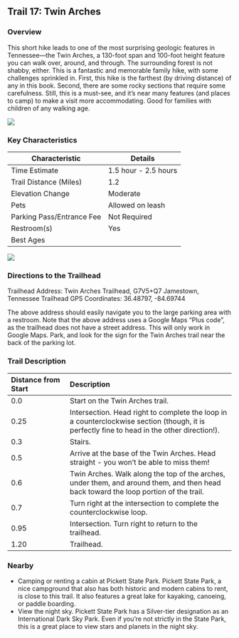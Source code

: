 ## Trail 17: Twin Arches

### Overview

This short hike leads to one of the most surprising geologic features in Tennessee---the Twin Arches, a 130-foot span and 100-foot height feature you can walk over, around, and through. The surrounding forest is not shabby, either. This is a fantastic and memorable family hike, with some challenges sprinkled in. First, this hike is the farthest (by driving distance) of any in this book. Second, there are some rocky sections that require some carefulness. Still, this is a must-see, and it's near many features (and places to camp) to make a visit more accommodating. Good for families with children of any walking age.

![](img/trail-17-figure-01.jpg)

### Key Characteristics

| **Characteristic**     | **Details**         |
|-------------------------|---------------------|
| Time Estimate          | 1.5 hour - 2.5 hours           |
| Trail Distance (Miles) | 1.2                 |
| Elevation Change       | Moderate          |
| Pets                   | Allowed on leash         |
| Parking Pass/Entrance Fee | Not Required         |
| Restroom(s)            | Yes      |
| Best Ages              |                     |

![](maps/trail-17-map.jpeg)

### Directions to the Trailhead

Trailhead Address: Twin Arches Trailhead, G7V5+Q7 Jamestown, Tennessee Trailhead GPS Coordinates: 36.48797, -84.69744

The above address should easily navigate you to the large parking area with a restroom. Note that the above address uses a Google Maps "Plus code", as the trailhead does not have a street address. This will only work in Google Maps. Park, and look for the sign for the Twin Arches trail near the back of the parking lot.

### Trail Description

| Distance from Start | Description                                                                                                                                 |
|:------------|:-----------------------------------|
| 0.0                 | Start on the Twin Arches trail.                                                                                                             |
| 0.25                | Intersection. Head right to complete the loop in a counterclockwise section (though, it is perfectly fine to head in the other direction!). |
| 0.3                 | Stairs.                                                                                                                                     |
| 0.5                 | Arrive at the base of the Twin Arches. Head straight - you won't be able to miss them!                                                      |
| 0.6                 | Twin Arches. Walk along the top of the arches, under them, and around them, and then head back toward the loop portion of the trail.        |
| 0.7                 | Turn right at the intersection to complete the counterclockwise loop.                                                                       |
| 0.95                | Intersection. Turn right to return to the trailhead.                                                                                        |
| 1.20                | Trailhead.                                                                                                                                  |

### Nearby

-   Camping or renting a cabin at Pickett State Park. Pickett State Park, a nice campground that also has both historic and modern cabins to rent, is close to this trail. It also features a great lake for kayaking, canoeing, or paddle boarding.
-   View the night sky. Pickett State Park has a Silver-tier designation as an International Dark Sky Park. Even if you're not strictly in the State Park, this is a great place to view stars and planets in the night sky.
